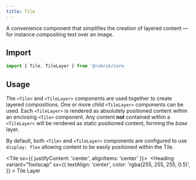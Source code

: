 ```yaml
---
title: Tile
---
```






<lede>A convenience component that simplifies the creation of layered content — for instance compositing text over an image.</lede> 

## Import

```javascript
import { Tile, TileLayer } from '@rubrik/core
```

## Usage

The `<Tile>` and `<TileLayer>` components are used together to create layered compositions. 
One or more child `<TileLayer>` components can be used. Each `<TileLayer>` is rendered as absolutely positioned content within an enclosing `<Tile>` component.
Any content **not** contained within a `<TileLayer>` will be rendered as static positioned content, forming the *base* layer.  

By default, both `<Tile>` and `<TileLayer>` components are configured to use `display: flex` allowing content to be easily positioned within the Tile.

  <Tile sx={{ justifyContent: 'center', alignItems: 'center' }}>
    <Image srcset={srcset} />
    <TileLayer justifyContent="center" alignItems="center">
      <Heading
        variant="foolscap"
        sx={{
          textAlign: 'center',
          color: 'rgba(255, 255, 255, 0.5)',
        }}
      >
        Tile Layer
      </Heading>
    </TileLayer>
  </Tile>


